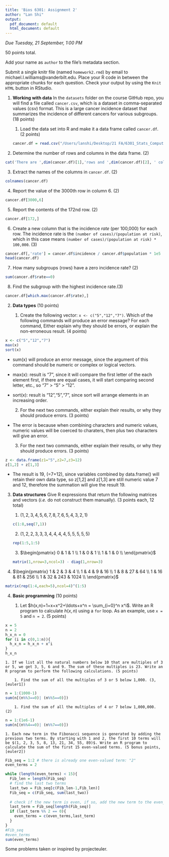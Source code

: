 ```yaml
---
title: 'Bios 6301: Assignment 2'
author: "Lan Shi"
output:
  pdf_document: default
  html_document: default
---
```


*Due Tuesday, 21 September, 1:00 PM*

50 points total.

Add your name as `author` to the file's metadata section.

Submit a single knitr file (named `homework2.rmd`) by email to michael.l.williams@vanderbilt.edu.
Place your R code in between the appropriate chunks for each question.
Check your output by using the `Knit HTML` button in RStudio.

1. **Working with data** In the `datasets` folder on the course GitHub repo, you will find a file called `cancer.csv`, which is a dataset in comma-separated values (csv) format. This is a large cancer incidence dataset that summarizes the incidence of different cancers for various subgroups. (18 points)
    
    1. Load the data set into R and make it a data frame called `cancer.df`. (2 points)
```r
cancer.df = read.csv("/Users/lanshi/Desktop/21 FA/6301_Stats_Computing/Bios6301-main/datasets/cancer.csv")
```
    
  2. Determine the number of rows and columns in the data frame. (2)
```r
cat('There are ',dim(cancer.df)[1],'rows and ',dim(cancer.df)[2], ' columns')
```
    
  3. Extract the names of the columns in `cancer.df`. (2)
```r
colnames(cancer.df)
```
    
  4. Report the value of the 3000th row in column 6. (2)
```r
cancer.df[3000,6]
```
   
  5. Report the contents of the 172nd row. (2)
```r
cancer.df[172,]
```

  6. Create a new column that is the incidence *rate* (per 100,000) for each row. The incidence rate is the `(number of cases)/(population at risk)`, which in this case means `(number of cases)/(population at risk) * 100,000`. (3)
```r
cancer.df[,'rate'] = cancer.df$incidence / cancer.df$population * 1e5
head(cancer.df)
```

  7. How many subgroups (rows) have a zero incidence rate? (2)
```r
sum(cancer.df$rate==0)
```
    
  8. Find the subgroup with the highest incidence rate.(3)
```r
cancer.df[which.max(cancer.df$rate),]
```

2. **Data types** (10 points)

    1. Create the following vector: `x <- c("5","12","7")`. Which of the following commands will produce an error message? For each command, Either explain why they should be errors, or explain the non-erroneous result. (4 points)

```r
x <- c("5","12","7")
max(x)
sort(x)
```
 
- sum(x) will produce an error message, since the argument of this command should be numeric or complex or logical vectors. 
- max(x): result is "7", since it will compare the first letter of the each element first, if there are equal cases, it will start comparing second letter, etc., so "7" > "5" > "12".
- sort(x): result is "12","5","7", since sort will arrange elements in an increasing order.

    2. For the next two commands, either explain their results, or why they should produce errors. (3 points)
 
- The error is because when combining characters and numeric values, numeric values will be coerced to charaters, then plus two characters will give an error.

    3. For the next two commands, either explain their results, or why they should produce errors. (3 points)

```r
z <- data.frame(z1="5",z2=7,z3=12)
z[1,2] + z[1,3]
```

- The result is 19, (=7+12), since variables combined by data.frame() will retain their own data type, so z[1,2] and z[1,3] are still numeric value 7 and 12, therefore the summation will give the result 19.

3. **Data structures** Give R expressions that return the following matrices and vectors (*i.e.* do not construct them manually). (3 points each, 12 total)

   1. $(1,2,3,4,5,6,7,8,7,6,5,4,3,2,1)$
```r
c(1:8,seq(7,1))
```

   2. $(1,2,2,3,3,3,4,4,4,4,5,5,5,5,5)$
```r
rep(1:5,1:5)
```

   3. $\begin{pmatrix}
      0 & 1 & 1  \\
      1 & 0 & 1  \\
      1 & 1 & 0  \\
    \end{pmatrix}$
```r
matrix(1,nrow=3,ncol=3) - diag(1,nrow=3)
```

  4. $\begin{pmatrix}
      1 & 2 & 3 & 4 \\
      1 & 4 & 9 & 16 \\
      1 & 8 & 27 & 64  \\
      1 & 16 & 81 & 256 \\
      1 & 32 & 243 & 1024  \\
    \end{pmatrix}$

```r
matrix(rep(1:4,each=5),ncol=4)^(1:5)
```

4. **Basic programming** (10 points)

    1. Let $h(x,n)=1+x+x^2+\ldots+x^n = \sum_{i=0}^n x^i$. Write an R program to calculate $h(x,n)$ using a `for` loop. As an example, use `x = 5` and `n = 2`. (5 points)

```r
x = 5
n = 2 
h_x_n = 0
for (i in c(0,1:n)){
  h_x_n = h_x_n + x^i
}
h_x_n
```


    1. If we list all the natural numbers below 10 that are multiples of 3 or 5, we get 3, 5, 6 and 9. The sum of these multiples is 23. Write an R program to perform the following calculations. (5 points)

        1. Find the sum of all the multiples of 3 or 5 below 1,000. (3, [euler1])

```r
n = 1:(1000-1)
sum(n[(n%%3==0)| (n%%5==0)])
```

        1. Find the sum of all the multiples of 4 or 7 below 1,000,000. (2)
```r
n = 1:(1e6-1)
sum(n[(n%%4==0)| (n%%7==0)])
```

    1. Each new term in the Fibonacci sequence is generated by adding the previous two terms. By starting with 1 and 2, the first 10 terms will be $(1, 2, 3, 5, 8, 13, 21, 34, 55, 89)$. Write an R program to calculate the sum of the first 15 even-valued terms. (5 bonus points, [euler2])

```r
Fib_seq = 1:2 # there is already one even-valued term: "2"
even_terms = 2

while (length(even_terms) < 15){
  Fib_len = length(Fib_seq)
  # find the last two terms
  last_two = Fib_seq[c(Fib_len-1,Fib_len)]
  Fib_seq = c(Fib_seq, sum(last_two))
  
  # check if the new term is even, if so, add the new term to the even_terms
  last_term = Fib_seq[length(Fib_seq)] 
  if (last_term %% 2 == 0){
    even_terms = c(even_terms,last_term)
  }
}
#Fib_seq
#even_terms
sum(even_terms)
```

Some problems taken or inspired by projecteuler.

[euler1]: https://projecteuler.net/problem=1
[euler2]: https://projecteuler.net/problem=2
